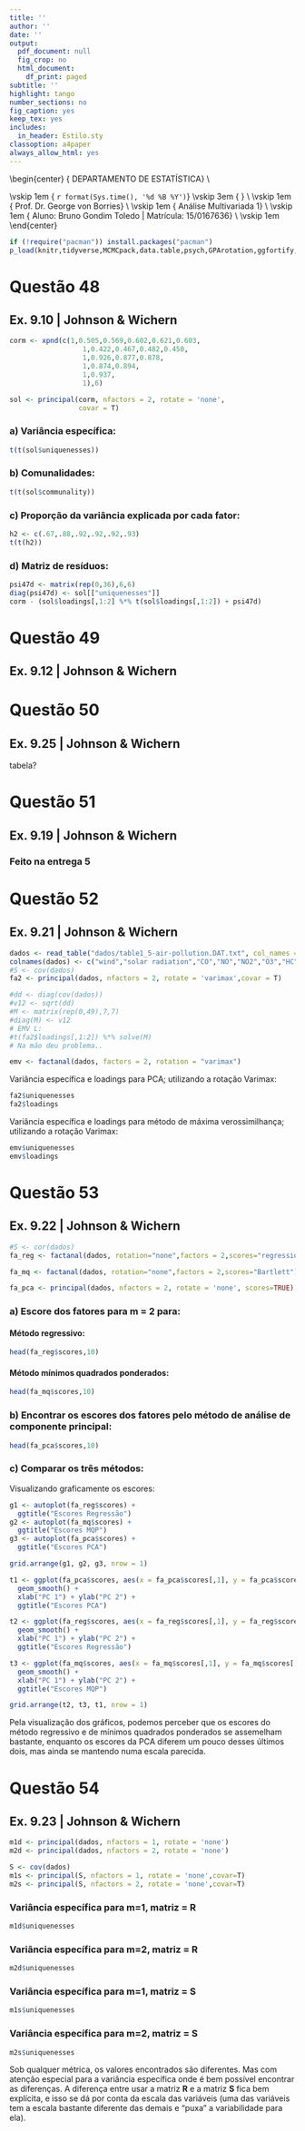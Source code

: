 ```yaml
---
title: ''
author: ''
date: ''
output:
  pdf_document: null
  fig_crop: no
  html_document:
    df_print: paged
subtitle: ''
highlight: tango
number_sections: no
fig_caption: yes
keep_tex: yes
includes:
  in_header: Estilo.sty
classoption: a4paper
always_allow_html: yes
---
```

  
  
\begin{center}
{\Large
  DEPARTAMENTO DE ESTATÍSTICA} \\
\vspace{0.5cm}
\begin{figure}[!t]
\centering
\includegraphics[width=9cm, keepaspectratio]{logo-UnB.eps}
\end{figure}
\vskip 1em
{\large
  `r format(Sys.time(), '%d %B %Y')`}
\vskip 3em
{\LARGE
  \textbf{Lista 6 - Análise fatorial exploratória}} \\
\vskip 1em
{\Large
  Prof. Dr. George von Borries} \\
\vskip 1em
{\Large
  Análise Multivariada 1} \\
\vskip 1em
{\Large
  Aluno: Bruno Gondim Toledo | Matrícula: 15/0167636} \\
\vskip 1em
\end{center}

```r

if (!require("pacman")) install.packages("pacman")
p_load(knitr,tidyverse,MCMCpack,data.table,psych,GPArotation,ggfortify,gridExtra)

```

\newpage

# Questão 48

## Ex. 9.10 | Johnson & Wichern

```r

corm <- xpnd(c(1,0.505,0.569,0.602,0.621,0.603,
                  1,0.422,0.467,0.482,0.450,
                  1,0.926,0.877,0.878,
                  1,0.874,0.894,
                  1,0.937,
                  1),6)

sol <- principal(corm, nfactors = 2, rotate = 'none',
                 covar = T)

```

### a) Variância específica:

```r
t(t(sol$uniquenesses))
```

### b) Comunalidades:

```r
t(t(sol$communality))
```

### c) Proporção da variância explicada por cada fator:

```r
h2 <- c(.67,.88,.92,.92,.92,.93)
t(t(h2))
```

### d) Matriz de resíduos:

```r
psi47d <- matrix(rep(0,36),6,6)
diag(psi47d) <- sol[["uniquenesses"]]
corm - (sol$loadings[,1:2] %*% t(sol$loadings[,1:2]) + psi47d)
```

# Questão 49

## Ex. 9.12 | Johnson & Wichern

# Questão 50

## Ex. 9.25 | Johnson & Wichern

tabela?

# Questão 51

## Ex. 9.19 | Johnson & Wichern

### Feito na entrega 5

# Questão 52

## Ex. 9.21 | Johnson & Wichern

```r
dados <- read_table("dados/table1_5-air-pollution.DAT.txt", col_names = FALSE)
colnames(dados) <- c("wind","solar radiation","CO","NO","NO2","O3","HC")
#S <- cov(dados)
fa2 <- principal(dados, nfactors = 2, rotate = 'varimax',covar = T)

#dd <- diag(cov(dados))
#v12 <- sqrt(dd)
#M <- matrix(rep(0,49),7,7)
#diag(M) <- v12
# EMV L:
#t(fa2$loadings[,1:2]) %*% solve(M)
# Na mão deu problema..

emv <- factanal(dados, factors = 2, rotation = "varimax")

```

Variância específica e loadings para PCA; utilizando a rotação Varimax:

```r
fa2$uniquenesses
fa2$loadings
```

Variância específica e loadings para método de máxima verossimilhança; utilizando a rotação Varimax:

```r
emv$uniquenesses
emv$loadings
```

# Questão 53

## Ex. 9.22 | Johnson & Wichern

```r
#S <- cor(dados)
fa_reg <- factanal(dados, rotation="none",factors = 2,scores="regression")

fa_mq <- factanal(dados, rotation="none",factors = 2,scores="Bartlett")

fa_pca <- principal(dados, nfactors = 2, rotate = 'none', scores=TRUE)

```

### a) Escore dos fatores para m = 2 para:

#### Método regressivo:

```r
head(fa_reg$scores,10)
```

#### Método mínimos quadrados ponderados:

```r
head(fa_mq$scores,10)
```

### b) Encontrar os escores dos fatores pelo método de análise de componente principal:

```r
head(fa_pca$scores,10)
```

### c) Comparar os três métodos:

Visualizando graficamente os escores:

```r

g1 <- autoplot(fa_reg$scores) +
  ggtitle("Escores Regressão")
g2 <- autoplot(fa_mq$scores) +
  ggtitle("Escores MQP")
g3 <- autoplot(fa_pca$scores) +
  ggtitle("Escores PCA")

grid.arrange(g1, g2, g3, nrow = 1)

t1 <- ggplot(fa_pca$scores, aes(x = fa_pca$scores[,1], y = fa_pca$scores[,2])) +
  geom_smooth() +
  xlab("PC 1") + ylab("PC 2") +
  ggtitle("Escores PCA")

t2 <- ggplot(fa_reg$scores, aes(x = fa_reg$scores[,1], y = fa_reg$scores[,2])) +
  geom_smooth() +
  xlab("PC 1") + ylab("PC 2") +
  ggtitle("Escores Regressão")

t3 <- ggplot(fa_mq$scores, aes(x = fa_mq$scores[,1], y = fa_mq$scores[,2])) +
  geom_smooth() +
  xlab("PC 1") + ylab("PC 2") +
  ggtitle("Escores MQP")

grid.arrange(t2, t3, t1, nrow = 1)

```

Pela visualização dos gráficos, podemos perceber que os escores do método regressivo e de mínimos quadrados ponderados se assemelham bastante, enquanto os escores da PCA diferem um pouco desses últimos dois, mas ainda se mantendo numa escala parecida.

# Questão 54

## Ex. 9.23 | Johnson & Wichern

```r

m1d <- principal(dados, nfactors = 1, rotate = 'none')
m2d <- principal(dados, nfactors = 2, rotate = 'none')

S <- cov(dados)
m1s <- principal(S, nfactors = 1, rotate = 'none',covar=T)
m2s <- principal(S, nfactors = 2, rotate = 'none',covar=T)

```

### Variância específica para m=1, matriz = R

```r
m1d$uniquenesses
```

### Variância específica para m=2, matriz = R

```r
m2d$uniquenesses
```

### Variância específica para m=1, matriz = S

```r
m1s$uniquenesses
```

### Variância específica para m=2, matriz = S

```r
m2s$uniquenesses
```

Sob qualquer métrica, os valores encontrados são diferentes. Mas com atenção especial para a variância específica onde é bem possível encontrar as diferenças. A diferença entre usar a matriz **R** e a matriz **S** fica bem explícita, e isso se dá por conta da escala das variáveis (uma das variáveis tem a escala bastante diferente das demais e "puxa" a variabilidade para ela).

